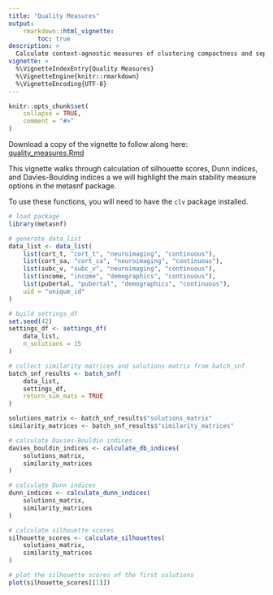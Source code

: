 ```yaml
---
title: "Quality Measures"
output:
    rmarkdown::html_vignette:
        toc: true
description: >
  Calculate context-agnostic measures of clustering compactness and separation.
vignette: >
  %\VignetteIndexEntry{Quality Measures}
  %\VignetteEngine{knitr::rmarkdown}
  %\VignetteEncoding{UTF-8}
---
```


<style>
div.aside { background-color:#fff2e6; }
</style>

```r
knitr::opts_chunk$set(
    collapse = TRUE,
    comment = "#>"
)
```

Download a copy of the vignette to follow along here: [quality_measures.Rmd](https://raw.githubusercontent.com/BRANCHlab/metasnf/main/vignettes/quality_measures.Rmd)

This vignette walks through calculation of silhouette scores, Dunn indices, and Davies-Boulding indices a we will highlight the main stability measure options in the metasnf package.

To use these functions, you will need to have the `clv` package installed.

```r
# load package
library(metasnf)

# generate data_list
data_list <- data_list(
    list(cort_t, "cort_t", "neuroimaging", "continuous"),
    list(cort_sa, "cort_sa", "neuroimaging", "continuous"),
    list(subc_v, "subc_v", "neuroimaging", "continuous"),
    list(income, "income", "demographics", "continuous"),
    list(pubertal, "pubertal", "demographics", "continuous"),
    uid = "unique_id"
)

# build settings_df
set.seed(42)
settings_df <- settings_df(
    data_list,
    n_solutions = 15
)

# collect similarity matrices and solutions matrix from batch_snf
batch_snf_results <- batch_snf(
    data_list,
    settings_df,
    return_sim_mats = TRUE
)

solutions_matrix <- batch_snf_results$"solutions_matrix"
similarity_matrices <- batch_snf_results$"similarity_matrices"

# calculate Davies-Bouldin indices
davies_bouldin_indices <- calculate_db_indices(
    solutions_matrix,
    similarity_matrices
)

# calculate Dunn indices
dunn_indices <- calculate_dunn_indices(
    solutions_matrix,
    similarity_matrices
)

# calculate silhouette scores
silhouette_scores <- calculate_silhouettes(
    solutions_matrix,
    similarity_matrices
)

# plot the silhouette scores of the first solutions
plot(silhouette_scores[[1]])
```
